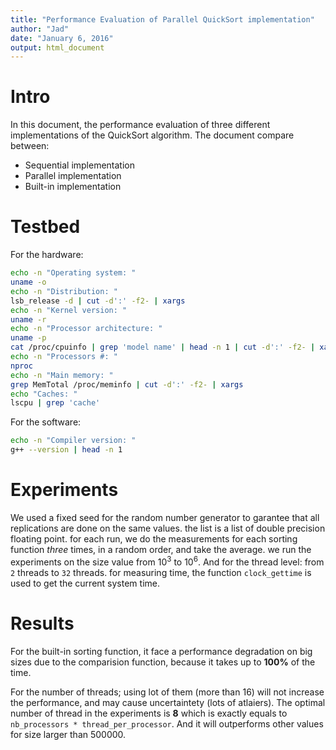 ```yaml
---
title: "Performance Evaluation of Parallel QuickSort implementation"
author: "Jad"
date: "January 6, 2016"
output: html_document
---
```


# Intro
In this document, the performance evaluation of three different implementations of the QuickSort algorithm. The document compare between:

* Sequential implementation
* Parallel implementation
* Built-in implementation

# Testbed
For the hardware:
```sh
echo -n "Operating system: "
uname -o
echo -n "Distribution: "
lsb_release -d | cut -d':' -f2- | xargs
echo -n "Kernel version: "
uname -r
echo -n "Processor architecture: "
uname -p
cat /proc/cpuinfo | grep 'model name' | head -n 1 | cut -d':' -f2- | xargs
echo -n "Processors #: "
nproc
echo -n "Main memory: "
grep MemTotal /proc/meminfo | cut -d':' -f2- | xargs
echo "Caches: "
lscpu | grep 'cache'
```

For the software:

```sh
echo -n "Compiler version: "
g++ --version | head -n 1
```

# Experiments

We used a fixed seed for the random number generator to garantee that all replications are done on the same values.
the list is a list of double precision floating point.
for each run, we do  the measurements for each sorting function *three* times, in a random order, and take the average.
we run the experiments on the size value from ${10}^{3}$ to ${10}^{6}$. And for the thread level: from `2` threads to `32` threads.
for measuring time, the function `clock_gettime` is used to get the current system time.


# Results

For the built-in sorting function, it face a performance degradation on big sizes due to the comparision function, because it takes up to **100%** of the time.

For the number of threads; using lot of them (more than 16) will not increase the performance, and may cause uncertaintety (lots of atlaiers). The optimal number of thread in the experiments is **8** which is exactly equals to `nb_processors * thread_per_processor`.  And it will outperforms other values for size larger than 500000.

